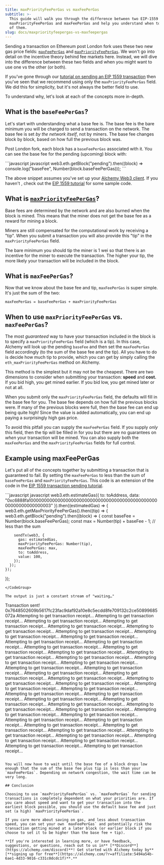 ```yaml
---
title: maxPriorityFeePerGas vs maxFeePerGas
subtitle: >-
  This guide will walk you through the difference between two EIP-1559 methods:
  maxPriorityFeePerGas and maxFeePerGas and help you understand when to use each
  of them.
slug: docs/maxpriorityfeepergas-vs-maxfeepergas
---
```



Sending a transaction on Ethereum post London fork uses these two new gas price fields: [`maxFeePerGas`](/docs/maxpriorityfeepergas-vs-maxfeepergas#what-is-maxfeepergas-a-hrefand-finally-what-is-max-fee-per-gas-idand-finally-what-is-max-fee-per-gasa) and [`maxPriorityFeePerGas`](/docs/maxpriorityfeepergas-vs-maxfeepergas#what-is-maxpriorityfeepergas-a-hrefwhat-is-max-priority-fee-per-gas-idwhat-is-max-priority-fee-per-gasa). We won't go into detail on the incentive theory behind fee markets here. Instead, we will dive into the difference between these two fields and when you might want to use one vs the other (or both).

If you've gone through our [tutorial on sending an EIP 1559 transaction](https://docs.alchemy.com/alchemy/guides/eip-1559/send-tx-eip-1559) then you've seen that we recommend using only the `maxPriorityFeePerGas` field. We did this for simplicity, but it's not always the better field to use.

To understand why, let's look at each of the concepts more in-depth.

## What is the `baseFeePerGas`?

Let's start with understanding what a base fee is. The base fee is the bare minimum you will be charged to send a transaction on the network. The base fee is set *by the network itself*, not by miners. The base fee changes block by block, based on how full the previous block was.

Post London fork, each block has a `baseFeePerGas` associated with it. You can see the base fee for the pending (upcoming) block with:

<CodeGroup>
  ```javascript javascript
  web3.eth.getBlock("pending").then((block) => console.log("baseFee", Number(block.baseFeePerGas)));
  ```
</CodeGroup>

The above snippet assumes you've set up your [Alchemy Web3 client](https://docs.alchemy.com/alchemy/documentation/alchemy-web3). If you haven't , check out the [EIP 1559 tutorial](https://docs.alchemy.com/alchemy/tutorials/sending-txs/eip-1559) for some sample code.

## What is [`maxPriorityFeePerGas`](../../apis/ethereum/eth-maxpriorityfeepergas.md)?

Base fees are determined by the network and are also burned when the block is mined. This means that the miner does not get the base fee as a reward for mining a block.

Miners are still compensated for the computational work by receiving a "tip". When you submit a transaction you will also provide this "tip" in the `maxPriorityFeePerGas` field.

The bare minimum you should tip the miner is 1 wei so that there is an incentive for the miner to execute the transaction. The higher your tip, the more likely your transaction will be included in the block.

## What is `maxFeePerGas`?

Now that we know about the base fee and tip, `maxFeePerGas` is super simple. It's just the sum of the two:

`maxFeePerGas = baseFeePerGas + maxPriorityFeePerGas`

## When to use `maxPriorityFeePerGas` vs. `maxFeePerGas`?

The most *guaranteed* way to have your transaction included in the block is to specify a `maxPriorityFeePerGas` field (which is a tip). In this case, Alchemy will look up the pending `baseFee` and then set the `maxFeePerGas` field accordingly (to the sum of the base fee and the tip). All you have to do is decide how much tip to provide, which you can get by simply calling the `eth_maxPriorityFeePerGas` method on Alchemy.

This method is the simplest but it may not be the cheapest. There are two dimensions to consider when submitting your transaction: **speed** and **cost.** If you bid high, you get mined earlier. If you bid low, you get mined later or not at all.

When you submit only the `maxPriorityFeePerGas` field, the defaults will fill in the base fee for you. The base fee depends on how full the previous blocks were. If many of the previous blocks were full, then the base fee can end up being quite high! Since the value is added automatically, you can end up paying a surprisingly high gas price.

To avoid this pitfall you can supply the `maxFeePerGas` field. If you supply *only* this field, then the tip will be filled in for you but there are no guarantees on *when* your transaction will be mined. You can also supply both the `maxFeePerGas` and the `maxPriorityFeePerGas` fields for full control.

## Example using maxFeePerGas

Let's put all of the concepts together by submitting a transaction that is guaranteed to fail. By setting the `maxFeePerGas` to less than the sum of `baseFeePerGas` and `maxPriorityFeePerGas`. This code is an extension of the code in the [EIP 1559 transaction sending tutorial](https://docs.alchemy.com/alchemy/guides/eip-1559/send-tx-eip-1559).

<CodeGroup>
  ```javascript javascript
  web3.eth.estimateGas({
    to: toAddress,
    data: "0xc6888fa10000000000000000000000000000000000000000000000000000000000000003"
  }).then((estimatedGas) => {
    web3.eth.getMaxPriorityFeePerGas().then((tip) => {
      web3.eth.getBlock("pending").then((block) => {
        const baseFee = Number(block.baseFeePerGas);
        const max = Number(tip) + baseFee - 1; // less than the sum

        sendTx(web3, {
          gas: estimatedGas,
          maxPriorityFeePerGas: Number(tip),
          maxFeePerGas: max,
          to: toAddress,
          value: 100,
        });
      });
    });
  });
  ```
</CodeGroup>

The output is just a constant stream of "waiting…"

```
Transaction sent! 0x7648502609b5617fc23fac9daf92a10e8c5ecdd8fe709132c2ce50899685072a
Attempting to get transaction receipt...
Attempting to get transaction receipt...
Attempting to get transaction receipt...
Attempting to get transaction receipt...
Attempting to get transaction receipt...
Attempting to get transaction receipt...
Attempting to get transaction receipt...
Attempting to get transaction receipt...
Attempting to get transaction receipt...
Attempting to get transaction receipt...
Attempting to get transaction receipt...
Attempting to get transaction receipt...
Attempting to get transaction receipt...
Attempting to get transaction receipt...
Attempting to get transaction receipt...
Attempting to get transaction receipt...
Attempting to get transaction receipt...
Attempting to get transaction receipt...
Attempting to get transaction receipt...
Attempting to get transaction receipt...
Attempting to get transaction receipt...
Attempting to get transaction receipt...
Attempting to get transaction receipt...
Attempting to get transaction receipt...
Attempting to get transaction receipt...
Attempting to get transaction receipt...
Attempting to get transaction receipt...
Attempting to get transaction receipt...
Attempting to get transaction receipt...
Attempting to get transaction receipt...
Attempting to get transaction receipt...
Attempting to get transaction receipt...
Attempting to get transaction receipt...
Attempting to get transaction receipt...
Attempting to get transaction receipt...
Attempting to get transaction receipt...
Attempting to get transaction receipt...
Attempting to get transaction receipt...
Attempting to get transaction receipt...
Attempting to get transaction receipt...
Attempting to get transaction receipt...
Attempting to get transaction receipt...
Attempting to get transaction receipt...
Attempting to get transaction receipt...
Attempting to get transaction receipt...
Attempting to get transaction receipt...
Attempting to get transaction receipt...
```

You will now have to wait until the base fee of a block drops low enough that the sum of the base fee plus tip is less than your `maxFeePerGas`. Depending on network congestion, the wait time can be very long.

## Conclusion

Choosing to use `maxPriorityFeePerGas` vs. `maxFeePerGas` for sending transactions is completely dependent on what your priorities are. If you care about speed and want to get your transaction into the earliest block possible, you should use the default base fee and just set (a high) `maxPriorityFeePerGas`.

If you care more about saving on gas, and less about transaction speed, you can set your own `maxFeePerGas` and potentially risk the transaction getting mined at a later block (or earlier block if you choose to set it to be higher than the base fee + tip).

**If you're interested in learning more, or have feedback, suggestions, or questions, reach out to us in** [**Discord**](https://alchemy.com/discord)**! Get started with Alchemy today by** [**signing up for free**](https://alchemy.com/?r=affiliate:5494a54b-6ae1-4d33-9016-c331c0dcdc1f)**.**
